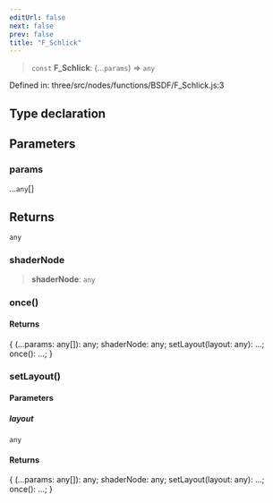 ```yaml
---
editUrl: false
next: false
prev: false
title: "F_Schlick"
---
```


> `const` **F\_Schlick**: (...`params`) => `any`

Defined in: three/src/nodes/functions/BSDF/F\_Schlick.js:3

## Type declaration

## Parameters

### params

...`any`[]

## Returns

`any`

### shaderNode

> **shaderNode**: `any`

### once()

#### Returns

\{ (...params: any\[\]): any; shaderNode: any; setLayout(layout: any): ...; once(): ...; \}

### setLayout()

#### Parameters

##### layout

`any`

#### Returns

\{ (...params: any\[\]): any; shaderNode: any; setLayout(layout: any): ...; once(): ...; \}
